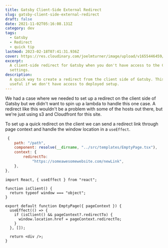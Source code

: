 ```yaml
---
title: Gatsby Client-Side External Redirect
slug: gatsby-client-side-external-redirect
draft: false
date: 2021-11-02T05:16:08.131Z
category: dev
tags:
  - Gatsby
  - Redirect
  - quick tip
lastmod: 2023-02-18T07:41:31.936Z
cover: https://res.cloudinary.com/joelmturner/image/upload/v1655446459/Posts/gatsby-client-side-redirect
excerpt:
  A client-side redirect for Gatsby when you don't have access to the CloudFront
  settings.
description:
  A quick way to create a redirect from the client side of Gatsby. This is
  useful if we don't have access to deployed setup.
---
```


We had a case where we needed to set up a redirect on the client side of Gatsby but we didn't want to spin up a lambda to handle this one case. A redirect like this wouldn't be a problem with some of the hosts out there, but we're just using s3 and Cloudfront for this site.

To set up a quick redirect on the client we can send a redirect link through page context and handle the window location in a `useEffect`.

```javascript title="gatsby-node.js"
 {
    path: "/path",
    component: resolve(__dirname, "../src/templates/EmptyPage.tsx"),
    context: {
        redirectTo:
            "https://someawesomewebsite.com/newLink",
    },
},
```

```tsx title="templates/emptyPage.tsx"
import React, { useEffect } from "react";

function isClient() {
  return typeof window === "object";
}

export default function EmptyPage({ pageContext }) {
  useEffect(() => {
    if (isClient() && pageContext?.redirectTo) {
      window.location.href = pageContext.redirectTo;
    }
  }, []);

  return <div />;
}
```
